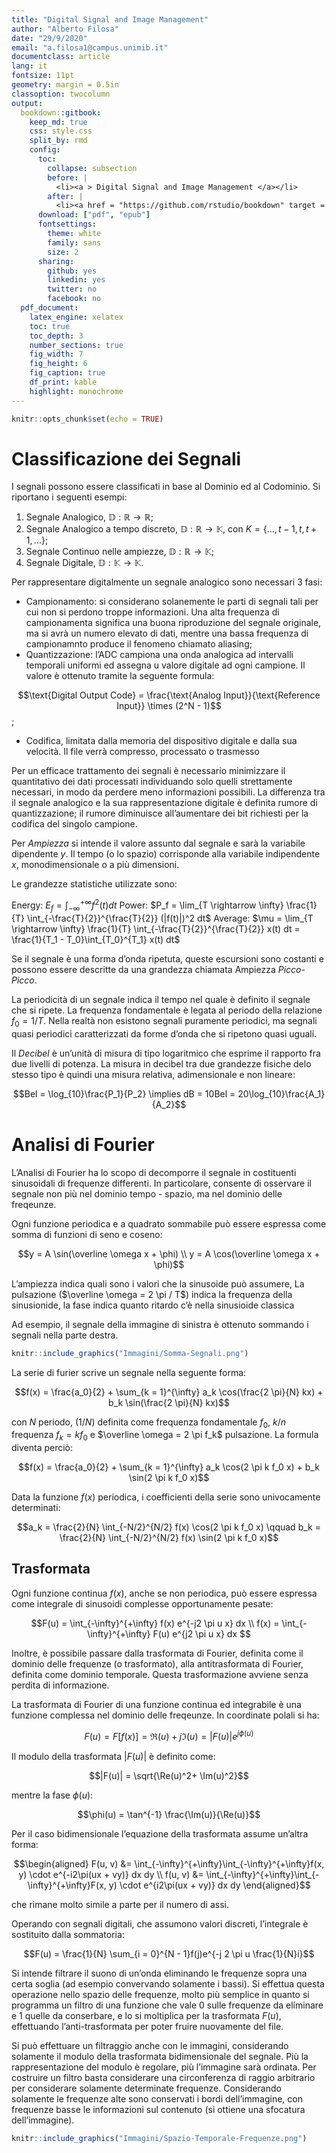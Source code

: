 ```yaml
---
title: "Digital Signal and Image Management"
author: "Alberto Filosa"
date: "29/9/2020"
email: "a.filosa1@campus.unimib.it"
documentclass: article
lang: it
fontsize: 11pt
geometry: margin = 0.5in
classoption: twocolumn
output: 
  bookdown::gitbook:
    keep_md: true
    css: style.css
    split_by: rmd
    config:
      toc:
        collapse: subsection
        before: |
          <li><a > Digital Signal and Image Management </a></li>
        after: |
          <li><a href = "https://github.com/rstudio/bookdown" target = "blank">Published with bookdown</a></li>
      download: ["pdf", "epub"]
      fontsettings:
        theme: white
        family: sans
        size: 2
      sharing:
        github: yes
        linkedin: yes
        twitter: no
        facebook: no
  pdf_document:
    latex_engine: xelatex
    toc: true
    toc_depth: 3
    number_sections: true
    fig_width: 7
    fig_height: 6
    fig_caption: true
    df_print: kable
    highlight: monochrome
---
```


```r
knitr::opts_chunk$set(echo = TRUE)
```

# Classificazione dei Segnali
I segnali possono essere classificati in base al Dominio ed al Codominio. Si riportano i seguenti esempi:

1. Segnale Analogico, $\mathbb{D} : \mathbb{R} \rightarrow \mathbb{R}$;
2. Segnale Analogico a tempo discreto, $\mathbb{D} : \mathbb{R} \rightarrow \mathbb{K}$, con $K = \{\dots, t-1, t, t+1, \dots\}$;
3. Segnale Continuo nelle ampiezze, $\mathbb{D} : \mathbb{R} \rightarrow \mathbb{K}$;
4. Segnale Digitale, $\mathbb{D} : \mathbb{K} \rightarrow \mathbb{K}$.

Per rappresentare digitalmente un segnale analogico sono necessari 3 fasi:

* Campionamento: si considerano solanemente le parti di segnali tali per cui non si perdono troppe informazioni. Una alta frequenza di campionamenta significa una buona riproduzione del segnale originale, ma si avrà un numero elevato di dati, mentre una bassa frequenza di campionamnto produce il fenomeno chiamato aliasing;
* Quantizzazione: l'ADC campiona una onda analogica ad intervalli temporali uniformi ed assegna u valore digitale ad ogni campione. Il valore è ottenuto tramite la seguente formula:

$$\text{Digital Output Code} = \frac{\text{Analog Input}}{\text{Reference Input}} \times (2^N - 1)$$;

* Codifica, limitata dalla memoria del dispositivo digitale e dalla sua velocità. Il file verrà compresso, processato o trasmesso

Per un efficace trattamento dei segnali è necessario minimizzare il quantitativo dei dati processati individuando solo quelli strettamente necessari, in modo da perdere meno informazioni possibili. La differenza tra il segnale analogico e la sua rappresentazione digitale è definita rumore di quantizzazione; il rumore diminuisce all'aumentare dei bit richiesti per la codifica del singolo campione.

Per *Ampiezza* si intende il valore assunto dal segnale e sarà la variabile dipendente $y$. Il tempo (o lo spazio) corrisponde alla variabile indipendente $x$, monodimensionale o a più dimensioni.

Le grandezze statistiche utilizzate sono:

Energy: $E_f = \int_{-\infty}^{+\infty} f^2(t) dt$
Power: $P_f = \lim_{T \rightarrow \infty} \frac{1}{T} \int_{-\frac{T}{2}}^{\frac{T}{2}} (|f(t)|)^2 dt$
Average: $\mu = \lim_{T \rightarrow \infty} \frac{1}{T} \int_{-\frac{T}{2}}^{\frac{T}{2}} x(t) dt = \frac{1}{T_1 - T_0}\int_{T_0}^{T_1} x(t) dt$

Se il segnale è una forma d'onda ripetuta, queste escursioni sono costanti e possono essere descritte da una grandezza chiamata Ampiezza *Picco-Picco*.

La periodicità di un segnale indica il tempo nel quale è definito il segnale che si ripete. La frequenza fondamentale è legata al periodo della relazione $f_0 = 1/T$. Nella realtà non esistono segnali puramente periodici, ma segnali quasi periodici caratterizzati da forme d'onda che si ripetono quasi uguali.

Il *Decibel* è un'unità di misura di tipo logaritmico che esprime il rapporto fra due livelli di potenza. La misura in decibel tra due grandezze fisiche delo stesso tipo è quindi una misura relativa, adimensionale e non lineare:

$$Bel = \log_{10}\frac{P_1}{P_2} \implies dB = 10Bel = 20\log_{10}\frac{A_1}{A_2}$$

<!-- Lecture 2: 06/10/2020 -->
# Analisi di Fourier
L'Analisi di Fourier ha lo scopo di decomporre il segnale in costituenti sinusoidali di frequenze differenti. In particolare, consente di osservare il segnale non più nel dominio tempo - spazio, ma nel dominio delle freqeunze.

Ogni funzione periodica e a quadrato sommabile può essere espressa come somma di funzioni di seno e coseno:

$$y = A \sin(\overline \omega x + \phi) \\
y = A \cos(\overline \omega x + \phi)$$

L'ampiezza indica quali sono i valori che la sinusoide può assumere, La pulsazione ($\overline \omega = 2 \pi / T$) indica la frequenza della sinusionide, la fase indica quanto ritardo c'è nella sinusioide classica

<!-- Mettere Foto -->
Ad esempio, il segnale della immagine di sinistra è ottenuto sommando i segnali nella parte destra.

```r
knitr::include_graphics("Immagini/Somma-Segnali.png")
```

La serie di furier scrive un segnale nella seguente forma:

$$f(x) = \frac{a_0}{2} + \sum_{k = 1}^{\infty} a_k \cos(\frac{2 \pi}{N} kx) + b_k \sin(\frac{2 \pi}{N} kx)$$

con $N$ periodo, ($1/N$) definita come frequenza fondamentale $f_0$, $k/n$ frequenza $f_k = kf_0$ e $\overline \omega = 2 \pi f_k$ pulsazione. La formula diventa perciò:

$$f(x) = \frac{a_0}{2} + \sum_{k = 1}^{\infty} a_k \cos(2 \pi k f_0 x) + b_k \sin(2 \pi k f_0 x)$$

Data la funzione $f(x)$ periodica, i coefficienti della serie sono univocamente determinati:

$$a_k = \frac{2}{N} \int_{-N/2}^{N/2} f(x) \cos(2 \pi k f_0 x) \qquad b_k = \frac{2}{N} \int_{-N/2}^{N/2} f(x) \sin(2 \pi k f_0 x)$$

## Trasformata
Ogni funzione continua $f(x)$, anche se non periodica, può essere espressa come integrale di sinusoidi complesse opportunamente pesate:

$$F(u) = \int_{-\infty}^{+\infty} f(x) e^{-j2 \pi u x} dx \\
  f(x) = \int_{-\infty}^{+\infty} F(u) e^{j2 \pi u x} dx $$

Inoltre, è possibile passare dalla trasformata di Fourier, definita come il dominio delle frequenze (o trasformato), alla antitrasformata di Fourier, definita come dominio temporale. Questa trasformazione avviene senza perdita di informazione.

La trasformata di Fourier di una funzione continua ed integrabile è una funzione complessa nel dominio delle freqeunze. In coordinate polali si ha:

$$F(u) = F[f(x)] = \Re(u) + j\Im(u) = |F(u)|e^{j \phi(u)}$$

Il modulo della trasformata $|F(u)|$ è definito come:

$$|F(u)| = \sqrt{\Re(u)^2+ \Im(u)^2}$$

mentre la fase $\phi(u)$:

$$\phi(u) = \tan^{-1} \frac{\Im(u)}{\Re(u)}$$

Per il caso bidimensionale l'equazione della trasformata assume un'altra forma:

$$\begin{aligned}
    F(u, v) &= \int_{-\infty}^{+\infty}\int_{-\infty}^{+\infty}f(x, y) \cdot e^{-i2\pi(ux + vy)} dx dy \\
    f(u, v) &= \int_{-\infty}^{+\infty}\int_{-\infty}^{+\infty}F(x, y) \cdot e^{i2\pi(ux + vy)} dx dy
  \end{aligned}$$

che rimane molto simile a parte per il numero di assi. 

Operando con segnali digitali, che assumono valori discreti, l'integrale è sostituito dalla sommatoria:

$$F(u) = \frac{1}{N} \sum_{i = 0}^{N - 1}f(j)e^{-j 2 \pi u \frac{1}{N}i}$$

Si intende filtrare il suono di un'onda eliminando le frequenze sopra una certa soglia (ad esempio convervando solamente i bassi). Si effettua questa operazione nello spazio delle frequenze, molto più semplice in quanto si programma un filtro di una funzione che vale 0 sulle frequenze da eliminare e 1 quelle da conserbare, e lo si moltiplica per la trasformata $F(u)$, effettuando l'anti-trasformata per poter fruire nuovamente del file.

Si può effettuare un filtraggio anche con le immagini, considerando solamente il modulo della trasformata bidimensionale del segnale. Più la rappresentazione del modulo è regolare, più l'immagine sarà ordinata.
Per costruire un filtro basta considerare una circonferenza di raggio arbitrario per considerare solamente determinate frequenze.
Considerando solamente le frequenze alte sono conservati i bordi dell'immagine, con frequenze basse le informazioni sul contenuto (si ottiene una sfocatura dell'immagine).


```r
knitr::include_graphics("Immagini/Spazio-Temporale-Frequenze.png")
```